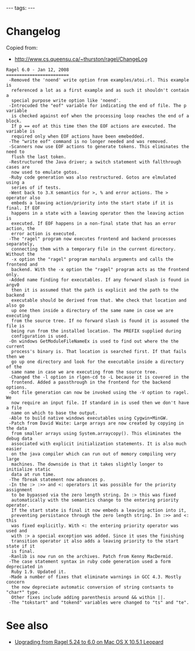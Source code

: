 ---
tags:
---
= Changelog =

Copied from:

* http://www.cs.queensu.ca/~thurston/ragel/ChangeLog

<pre>Ragel 6.0 - Jan 12, 2008
========================
 -Removed the 'noend' write option from examples/atoi.rl. This example is
  referenced a lot as a first example and as such it shouldn't contain a
  special purpose write option like 'noend'.
 -Introcuded the "eof" variable for indicating the end of file. The p variable
  is checked against eof when the processing loop reaches the end of a block.
  If p == eof at this time then the EOF actions are executed. The variable is
  required only when EOF actions have been emebedded.
 -The "write eof" command is no longer needed and was removed.
 -Scanners now use EOF actions to generate tokens. This eliminates the need to
  flush the last token.
 -Restructured the Java driver; a switch statement with fallthrough cases are
  now used to emulate gotos.
 -Ruby code generation was also restructured. Gotos are elmulated using a
  series of if tests. 
 -Went back to 3.X semantics for >, % and error actions. The > operator also
  embeds a leaving action/priority into the start state if it is final. If EOF
  happens in a state with a leaving operator then the leaving action is
  executed. If EOF happens in a non-final state that has an error action, the
  error action is executed.
 -The "ragel" program now executes frontend and backend processes separately,
  connecting them with a temporary file in the current directory. Without the
  -x option the "ragel" program marshals arguments and calls the frontend and
  backend. With the -x option the "ragel" program acts as the frontend only.
 -Added name finding for executables. If any forward slash is found in argv0
  then it is assumed that the path is explicit and the path to the backend
  executable should be derived from that. Whe check that location and also go
  up one then inside a directory of the same name in case we are executing
  from the source tree. If no forward slash is found it is assumed the file is
  being run from the installed location. The PREFIX supplied during
  configuration is used.
 -On windows GetModuleFileNameEx is used to find out where the the current
  process's binary is. That location is searched first. If that fails then we
  go up one directory and look for the executable inside a directory of the
  same name in case we are executing from the source tree.
 -Changed the -l option in rlgen-cd to -L because it is covered in the
  frontend. Added a passthrough in the frontend for the backend options.
 -Dot file generation can now be invoked using the -V option to ragel. We
  now require an input file. If standard in is used then we don't have a file
  name on which to base the output.
 -Able to build native windows executables using Cygwin+MinGW. 
 -Patch from David Waite: Large arrays are now created by copying in the data
  from smaller arrays using System.arraycopy(). This eliminates the debug data
  associated with explicit initialization statements. It is also much easier
  on the java compiler which can run out of memory compiling very large
  machines. The downside is that it takes slightly longer to initialize static
  data at run time.
 -The fbreak statement now advances p.
 -In the :> :>> and <: operators it was possible for the priority assignment
  to be bypassed via the zero length string. In :> this was fixed
  automatically with the semantics change to the entering priority operator.
  If the start state is final it now embeds a leaving action into it,
  preventing persistance through the zero length string. In :>> and <: this
  was fixed explicitly. With <: the entering priority operator was used and
  with :> a special exception was added. Since it uses the finishing
  transition operator it also adds a leaving priority to the start state if it
  is final.
 -Ranlib is now run on the archives. Patch from Kenny MacDermid.
 -The case statement syntax in ruby code generation used a form depreciated in
  Ruby 1.9. Updated it.
 -Made a number of fixes that eliminate warnings in GCC 4.3. Mostly concern
  the now depreciate automatic conversion of string contsants to "char*" type.
  Other fixes include adding parenthesis around && within ||.
 -The "tokstart" and "tokend" variables were changed to "ts" and "te".</pre>

= See also =

* [[Upgrading from Ragel 5.24 to 6.0 on Mac OS X 10.5.1 Leopard]]
